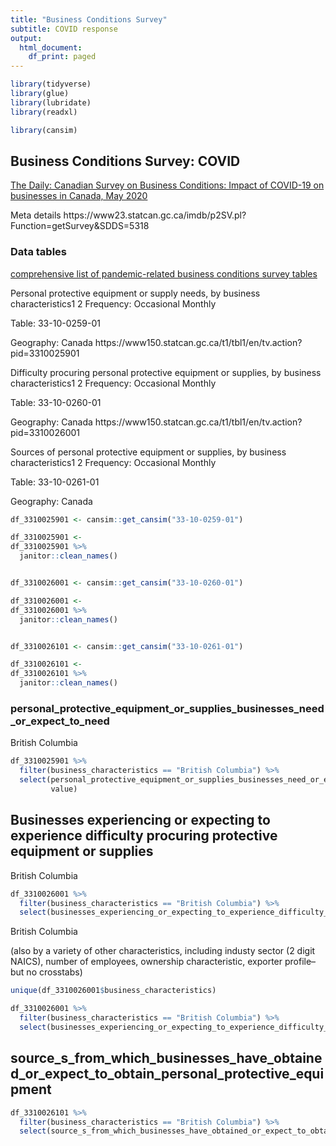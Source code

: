 ```yaml
---
title: "Business Conditions Survey"
subtitle: COVID response
output:
  html_document:
    df_print: paged
---
```



```r
library(tidyverse)
library(glue)
library(lubridate)
library(readxl)

library(cansim)
```

## Business Conditions Survey: COVID


[The Daily: Canadian Survey on Business Conditions: Impact of COVID-19 on businesses in Canada, May 2020](https://www150.statcan.gc.ca/n1/daily-quotidien/200714/dq200714a-eng.htm)

Meta details
https://www23.statcan.gc.ca/imdb/p2SV.pl?Function=getSurvey&SDDS=5318



### Data tables

[comprehensive list of pandemic-related business conditions survey tables](https://www150.statcan.gc.ca/n1/daily-quotidien/200714/dq200714a-cansim-eng.htm)

Personal protective equipment or supply needs, by business characteristics1 2
Frequency: Occasional Monthly

Table: 33-10-0259-01

Geography: Canada
https://www150.statcan.gc.ca/t1/tbl1/en/tv.action?pid=3310025901


Difficulty procuring personal protective equipment or supplies, by business characteristics1 2
Frequency: Occasional Monthly

Table: 33-10-0260-01

Geography: Canada
https://www150.statcan.gc.ca/t1/tbl1/en/tv.action?pid=3310026001



Sources of personal protective equipment or supplies, by business characteristics1 2
Frequency: Occasional Monthly

Table: 33-10-0261-01

Geography: Canada



```r

df_3310025901 <- cansim::get_cansim("33-10-0259-01")

df_3310025901 <-
df_3310025901 %>% 
  janitor::clean_names()


df_3310026001 <- cansim::get_cansim("33-10-0260-01")

df_3310026001 <-
df_3310026001 %>% 
  janitor::clean_names()


df_3310026101 <- cansim::get_cansim("33-10-0261-01")

df_3310026101 <-
df_3310026101 %>% 
  janitor::clean_names()

```


### personal_protective_equipment_or_supplies_businesses_need_or_expect_to_need
 

British Columbia

```r

df_3310025901 %>%
  filter(business_characteristics == "British Columbia") %>% 
  select(personal_protective_equipment_or_supplies_businesses_need_or_expect_to_need,
         value)

```

## Businesses experiencing or expecting to experience difficulty procuring protective equipment or supplies

British Columbia

```r

df_3310026001 %>%
  filter(business_characteristics == "British Columbia") %>% 
  select(businesses_experiencing_or_expecting_to_experience_difficulty_procuring_protective_equipment_or_supplies)

```

British Columbia

(also by a variety of other characteristics, including industy sector (2 digit NAICS), number of employees, ownership characteristic, exporter profile--but no crosstabs)

```r

unique(df_3310026001$business_characteristics)

df_3310026001 %>%
  filter(business_characteristics == "British Columbia") %>% 
  select(businesses_experiencing_or_expecting_to_experience_difficulty_procuring_protective_equipment_or_supplies, value)

```

## source_s_from_which_businesses_have_obtained_or_expect_to_obtain_personal_protective_equipment

```r

df_3310026101 %>%
  filter(business_characteristics == "British Columbia") %>% 
  select(source_s_from_which_businesses_have_obtained_or_expect_to_obtain_personal_protective_equipment_or_supplies, value)

```
